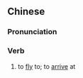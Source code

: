 {{also|飞抵}}
==Chinese==
{{zh-forms|s=飞抵}}

===Pronunciation===
{{zh-pron
|m=fēidǐ
|cat=v
}}

===Verb===
{{zh-verb}}

# {{lb|zh|of an airplane}} to [[fly]] to; to [[arrive]] at